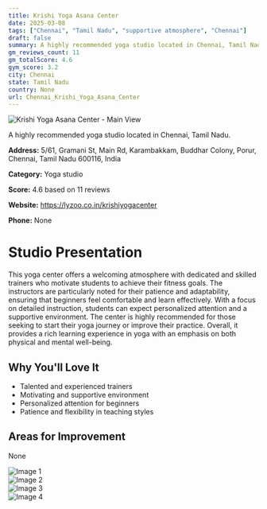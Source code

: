 ```yaml
---
title: Krishi Yoga Asana Center
date: 2025-03-08
tags: ["Chennai", "Tamil Nadu", "supportive atmosphere", "Chennai"]  
draft: false
summary: A highly recommended yoga studio located in Chennai, Tamil Nadu.
gm_reviews_count: 11
gm_totalScore: 4.6
gym_score: 3.2
city: Chennai
state: Tamil Nadu
country: None
url: Chennai_Krishi_Yoga_Asana_Center
---
```


<div className="aspect-[16/9] relative my-8">
  <img 
    src="https://lh5.googleusercontent.com/p/AF1QipNhyy9melGgX4DXKDmuvbbMmJfhoN7RbZSeYLl1=w1920-h1080-k-no"
    alt="Krishi Yoga Asana Center - Main View"
    className="object-cover absolute inset-0 w-full h-full rounded-lg"
  />
</div>

A highly recommended yoga studio located in Chennai, Tamil Nadu.

**Address:** 5/61, Gramani St, Main Rd, Karambakkam, Buddhar Colony, Porur, Chennai, Tamil Nadu 600116, India

**Category:** Yoga studio

**Score:** 4.6 based on 11 reviews

**Website:** https://lyzoo.co.in/krishiyogacenter

**Phone:** None

# Studio Presentation

This yoga center offers a welcoming atmosphere with dedicated and skilled trainers who motivate students to achieve their fitness goals. The instructors are particularly noted for their patience and adaptability, ensuring that beginners feel comfortable and learn effectively. With a focus on detailed instruction, students can expect personalized attention and a supportive environment. The center is highly recommended for those seeking to start their yoga journey or improve their practice. Overall, it provides a rich learning experience in yoga with an emphasis on both physical and mental well-being.


## Why You'll Love It

- Talented and experienced trainers
- Motivating and supportive environment
- Personalized attention for beginners
- Patience and flexibility in teaching styles

## Areas for Improvement

None

<div className="grid grid-cols-1 xl:grid-cols-2 gap-4 my-8">
<div className="aspect-[4/3] relative"><img src="https://lh5.googleusercontent.com/p/AF1QipPFbmXDf-tpWAoBai_xzCN8vgnjMUEw72G8c4Sa=w1920-h1080-k-no" alt="Image 1" className="object-cover absolute inset-0 w-full h-full rounded-lg" /></div>
<div className="aspect-[4/3] relative"><img src="https://lh5.googleusercontent.com/p/AF1QipN6M6KwUllMUq_qOSBUvZvAQ3MAbiDCmUOU1xW4=w1920-h1080-k-no" alt="Image 2" className="object-cover absolute inset-0 w-full h-full rounded-lg" /></div>
<div className="aspect-[4/3] relative"><img src="https://lh5.googleusercontent.com/p/AF1QipMRiwZnSWkeS1T0eR4iJDs6jXtgGO75jVonXidA=w1920-h1080-k-no" alt="Image 3" className="object-cover absolute inset-0 w-full h-full rounded-lg" /></div>
<div className="aspect-[4/3] relative"><img src="https://lh5.googleusercontent.com/p/AF1QipO39vR3aesHJ0ETcfEJjnj4GjyLFgRWj_ugAbxE=w1920-h1080-k-no" alt="Image 4" className="object-cover absolute inset-0 w-full h-full rounded-lg" /></div>
</div>